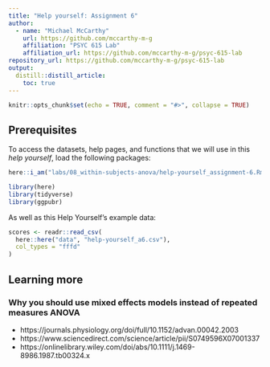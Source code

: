 ```yaml
---
title: "Help yourself: Assignment 6"
author:
  - name: "Michael McCarthy"
    url: https://github.com/mccarthy-m-g
    affiliation: "PSYC 615 Lab"
    affiliation_url: https://github.com/mccarthy-m-g/psyc-615-lab
repository_url: https://github.com/mccarthy-m-g/psyc-615-lab
output:
  distill::distill_article:
    toc: true
---
```


```r
knitr::opts_chunk$set(echo = TRUE, comment = "#>", collapse = TRUE)
```

## Prerequisites

To access the datasets, help pages, and functions that we will use in this *help yourself*, load the following packages:

```r
here::i_am("labs/08_within-subjects-anova/help-yourself_assignment-6.Rmd")

library(here)
library(tidyverse)
library(ggpubr)

```

As well as this Help Yourself's example data:

```r
scores <- readr::read_csv(
  here::here("data", "help-yourself_a6.csv"),
  col_types = "fffd"
)
```

## Learning more

### Why you should use mixed effects models instead of repeated measures ANOVA

- https://journals.physiology.org/doi/full/10.1152/advan.00042.2003
- https://www.sciencedirect.com/science/article/pii/S0749596X07001337
- https://onlinelibrary.wiley.com/doi/abs/10.1111/j.1469-8986.1987.tb00324.x

